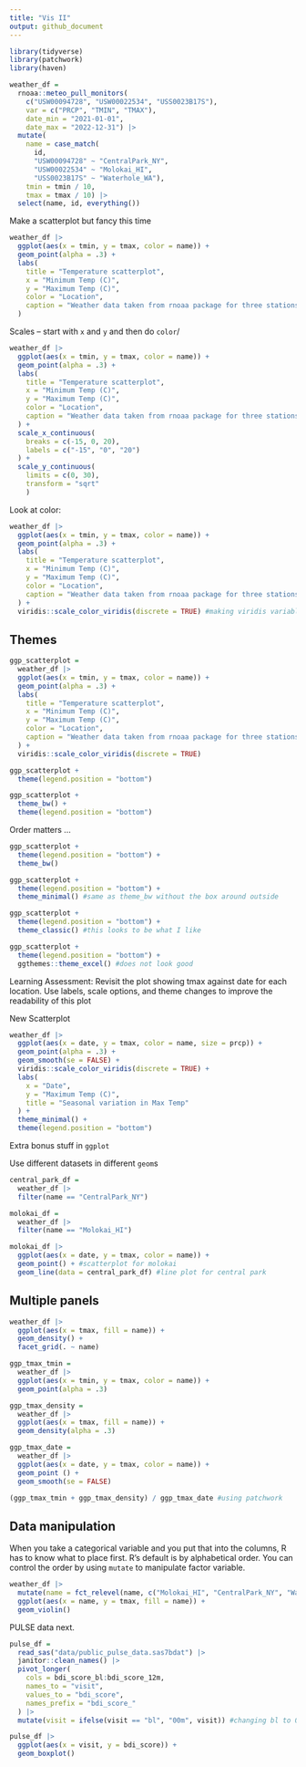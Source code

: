 ```yaml
---
title: "Vis II"
output: github_document
---
```


```r
library(tidyverse)
library(patchwork)
library(haven)
```

```r
weather_df = 
  rnoaa::meteo_pull_monitors(
    c("USW00094728", "USW00022534", "USS0023B17S"),
    var = c("PRCP", "TMIN", "TMAX"), 
    date_min = "2021-01-01",
    date_max = "2022-12-31") |>
  mutate(
    name = case_match(
      id, 
      "USW00094728" ~ "CentralPark_NY", 
      "USW00022534" ~ "Molokai_HI",
      "USS0023B17S" ~ "Waterhole_WA"),
    tmin = tmin / 10,
    tmax = tmax / 10) |>
  select(name, id, everything())
```



Make a scatterplot but fancy this time

```r
weather_df |> 
  ggplot(aes(x = tmin, y = tmax, color = name)) +
  geom_point(alpha = .3) +
  labs(
    title = "Temperature scatterplot",
    x = "Minimum Temp (C)",
    y = "Maximum Temp (C)",
    color = "Location",
    caption = "Weather data taken from rnoaa package for three stations."
  )
```

Scales -- start with `x` and `y` and then do `color`/

```r
weather_df |> 
  ggplot(aes(x = tmin, y = tmax, color = name)) +
  geom_point(alpha = .3) +
  labs(
    title = "Temperature scatterplot",
    x = "Minimum Temp (C)",
    y = "Maximum Temp (C)",
    color = "Location",
    caption = "Weather data taken from rnoaa package for three stations."
  ) +
  scale_x_continuous(
    breaks = c(-15, 0, 20),
    labels = c("-15", "0", "20")
  ) +
  scale_y_continuous(
    limits = c(0, 30),
    transform = "sqrt"
    )
```


Look at color:

```r
weather_df |> 
  ggplot(aes(x = tmin, y = tmax, color = name)) +
  geom_point(alpha = .3) +
  labs(
    title = "Temperature scatterplot",
    x = "Minimum Temp (C)",
    y = "Maximum Temp (C)",
    color = "Location",
    caption = "Weather data taken from rnoaa package for three stations."
  ) +
  viridis::scale_color_viridis(discrete = TRUE) #making viridis variable discrete not continuous
```



## Themes

```r
ggp_scatterplot =
  weather_df |> 
  ggplot(aes(x = tmin, y = tmax, color = name)) +
  geom_point(alpha = .3) +
  labs(
    title = "Temperature scatterplot",
    x = "Minimum Temp (C)",
    y = "Maximum Temp (C)",
    color = "Location",
    caption = "Weather data taken from rnoaa package for three stations."
  ) +
  viridis::scale_color_viridis(discrete = TRUE)
```

```r
ggp_scatterplot +
  theme(legend.position = "bottom")
```

```r
ggp_scatterplot +
  theme_bw() +
  theme(legend.position = "bottom")
```

Order matters ...

```r
ggp_scatterplot +
  theme(legend.position = "bottom") +
  theme_bw()
```


```r
ggp_scatterplot +
  theme(legend.position = "bottom") +
  theme_minimal() #same as theme_bw without the box around outside
```

```r
ggp_scatterplot +
  theme(legend.position = "bottom") +
  theme_classic() #this looks to be what I like
```


```r
ggp_scatterplot +
  theme(legend.position = "bottom") +
  ggthemes::theme_excel() #does not look good
```

Learning Assessment: Revisit the plot showing tmax against date for each location. Use labels, scale options, and theme changes to improve the readability of this plot

New Scatterplot

```r
weather_df |> 
  ggplot(aes(x = date, y = tmax, color = name, size = prcp)) +
  geom_point(alpha = .3) +
  geom_smooth(se = FALSE) +
  viridis::scale_color_viridis(discrete = TRUE) +
  labs(
    x = "Date",
    y = "Maximum Temp (C)",
    title = "Seasonal variation in Max Temp"
  ) +
  theme_minimal() +
  theme(legend.position = "bottom")
```



Extra bonus stuff in `ggplot`

Use different datasets in different `geom`s

```r
central_park_df = 
  weather_df |> 
  filter(name == "CentralPark_NY")

molokai_df = 
  weather_df |> 
  filter(name == "Molokai_HI")

molokai_df |> 
  ggplot(aes(x = date, y = tmax, color = name)) +
  geom_point() + #scatterplot for molokai 
  geom_line(data = central_park_df) #line plot for central park
```



## Multiple panels

```r
weather_df |> 
  ggplot(aes(x = tmax, fill = name)) +
  geom_density() +
  facet_grid(. ~ name)
```


```r
ggp_tmax_tmin = 
  weather_df |> 
  ggplot(aes(x = tmin, y = tmax, color = name)) +
  geom_point(alpha = .3)

ggp_tmax_density = 
  weather_df |> 
  ggplot(aes(x = tmax, fill = name)) +
  geom_density(alpha = .3)

ggp_tmax_date =
  weather_df |> 
  ggplot(aes(x = date, y = tmax, color = name)) +
  geom_point () +
  geom_smooth(se = FALSE)

(ggp_tmax_tmin + ggp_tmax_density) / ggp_tmax_date #using patchwork
```


## Data manipulation

When you take a categorical variable and you put that into the columns, R has to know what to place first. R's default is by alphabetical order. You can control the order by using `mutate` to manipulate factor variable.

```r
weather_df |> 
  mutate(name = fct_relevel(name, c("Molokai_HI", "CentralPark_NY", "Waterhole_WA"))) |>   #defining the order of plots by categorical variable
  ggplot(aes(x = name, y = tmax, fill = name)) +
  geom_violin()
```



PULSE data next.



```r
pulse_df = 
  read_sas("data/public_pulse_data.sas7bdat") |> 
  janitor::clean_names() |> 
  pivot_longer(
    cols = bdi_score_bl:bdi_score_12m,
    names_to = "visit",
    values_to = "bdi_score",
    names_prefix = "bdi_score_"
  ) |>  
  mutate(visit = ifelse(visit == "bl", "00m", visit)) #changing bl to 00m

pulse_df |> 
  ggplot(aes(x = visit, y = bdi_score)) +
  geom_boxplot()
```





